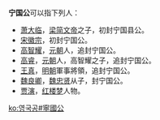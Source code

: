 '''宁国公'''可以指下列人：

* [[萧大临|萧大临]]，[[梁简文帝|梁简文帝]]之子，初封宁国县公。
* [[宋徽宗|宋徽宗]]，初封宁国公。
* [[高智耀|高智耀]]，[[元朝|元朝]]人，追封宁国公。
* [[高睿|高睿]]，[[元朝|元朝]]人，高智耀之子，追封宁国公。
* [[王真_(明)|王真]]，[[明朝|明朝]]軍事將領，追封宁国公。
* [[魏良卿|魏良卿]]，[[魏忠贤|魏忠贤]]从子，封宁国公。
* [[贾演|贾演]]，[[红楼梦|红楼梦]]人物。

{{disambig|Cat=三字封號消歧義}}

[[ko:영국공#寧國公|ko:영국공#寧國公]]